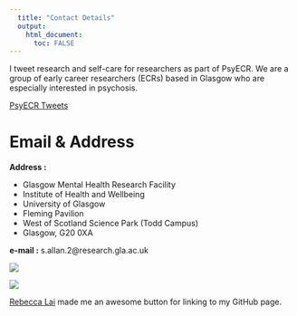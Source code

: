 ```yaml
---
  title: "Contact Details"
  output:
    html_document:
      toc: FALSE
---
```

<div id="top_container">
<div id="psyecr">
<p>I tweet research and self-care for researchers as part of PsyECR. We are a group of early career researchers (ECRs) based in Glasgow who are especially interested in psychosis.</p>
</div>
<div id="psyecr_tweets"> <a class="twitter-timeline" 
href="https://twitter.com/PsyECR" 
data-chrome="nofooter"
data-link-color="#820bbb"
data-width="500"
data-height="600"
data-border-color="#ffffff">
PsyECR Tweets
</a> 
<script async src="https://platform.twitter.com/widgets.js" charset="utf-8"></script>
</div>
</div>

# Email & Address

<div id="contact_box">
<div id ="deets">
<strong>Address :</strong>
<ul>
<li>Glasgow Mental Health Research Facility</li>
<li>Institute of Health and Wellbeing</li>
<li>University of Glasgow</li>
<li>Fleming Pavilion</li>
<li>West of Scotland Science Park (Todd Campus)</li>
<li>Glasgow, G20 0XA</li>
</ul>
<div id="psyecr">
<strong>e-mail :</strong> s.allan.2@research.gla.ac.uk
</div>
</div>
<div id="hwb">
<img src="images/hwb.jpg">
</div>
</div>


<a href="https://github.com/sallan2">
<img src="images/git_cat.png"
onmouseover="this.src='images/git_cat.png';"
onmouseout="this.src='images/git_cat_2.png';" />

<div id="psyecr">
<a href="https://rebeccajlai.github.io/mywebpage/index.html">Rebecca Lai</a> made me an awesome button for linking to my GitHub page.
</div>


